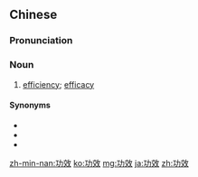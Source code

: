 ==Chinese==
{{zh-forms}}

===Pronunciation===
{{zh-pron
|m=gōngxiào
|c=gung1 haau6
|h=pfs=kûng-háu
|mn=kong-hāu
|cat=n
}}

===Noun===
{{zh-noun}}

# [[efficiency]]; [[efficacy]]

====Synonyms====
* {{zh-l|效力}}
* {{zh-l|效能}}
* {{zh-l|效驗}}

{{zh-cat|Advanced}}

[[zh-min-nan:功效]]
[[ko:功效]]
[[mg:功效]]
[[ja:功效]]
[[zh:功效]]